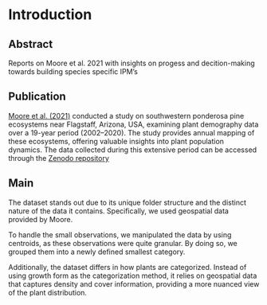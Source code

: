 # Introduction {#intro}
## Abstract
Reports on Moore et al. 2021 with insights on progess and decition-making towards building species specific IPM's

## Publication
[Moore et al. (2021)](https://doi.org/10.1002/ecy.3661) conducted a study on southwestern ponderosa pine ecosystems near Flagstaff, Arizona, USA, examining plant demography data over a 19-year period (2002–2020). The study provides annual mapping of these ecosystems, offering valuable insights into plant population dynamics. The data collected during this extensive period can be accessed through the [Zenodo repository](https://zenodo.org/records/5567814)

## Main
The dataset stands out due to its unique folder structure and the distinct nature of the data it contains. Specifically, we used geospatial data provided by Moore. 

To handle the small observations, we manipulated the data by using centroids, as these observations were quite granular. By doing so, we grouped them into a newly defined smallest category. 

Additionally, the dataset differs in how plants are categorized. Instead of using growth form as the categorization method, it relies on geospatial data that captures density and cover information, providing a more nuanced view of the plant distribution.
